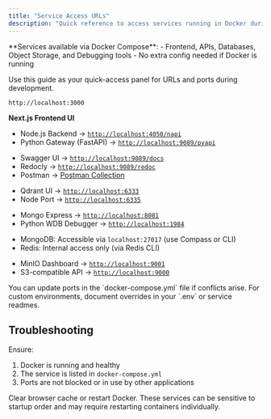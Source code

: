 ```yaml
---
title: "Service Access URLs"
description: "Quick reference to access services running in Docker during development"
---
```


<Info>
  **Services available via Docker Compose**:
  - Frontend, APIs, Databases, Object Storage, and Debugging tools
  - No extra config needed if Docker is running
</Info>

Use this guide as your quick-access panel for URLs and ports during development.

<Steps>

<Step title="Frontend Interface">

```url
http://localhost:3000
```
**Next.js Frontend UI**

</Step>

<Step title="API Services">

- Node.js Backend → [`http://localhost:4050/napi`](http://localhost:4050/napi)  
- Python Gateway (FastAPI) → [`http://localhost:9089/pyapi`](http://localhost:9089/pyapi)

</Step>

<Step title="API Documentation">

- Swagger UI → [`http://localhost:9089/docs`](http://localhost:9089/docs)  
- Redocly → [`http://localhost:9089/redoc`](http://localhost:9089/redoc)  
- Postman → [Postman Collection](https://documenter.getpostman.com/view/36531136/2sB34Zr4fg)

</Step>

<Step title="Vector Database (Qdrant)">

- Qdrant UI → [`http://localhost:6333`](http://localhost:6333)  
- Node Port → [`http://localhost:6335`](http://localhost:6335)

</Step>

<Step title="Developer Tools">

- Mongo Express → [`http://localhost:8081`](http://localhost:8081)  
- Python WDB Debugger → [`http://localhost:1984`](http://localhost:1984)

</Step>

<Step title="Databases">

- MongoDB: Accessible via `localhost:27017` (use Compass or CLI)  
- Redis: Internal access only (via Redis CLI)

</Step>

<Step title="Object Storage (MinIO)">

- MinIO Dashboard → [`http://localhost:9001`](http://localhost:9001)  
- S3-compatible API → [`http://localhost:9000`](http://localhost:9000)

</Step>

</Steps>

<Note>
  You can update ports in the `docker-compose.yml` file if conflicts arise. For custom environments, document overrides in your `.env` or service readmes.
</Note>

## Troubleshooting

<AccordionGroup>

<Accordion title="Service not accessible at localhost">

Ensure:
1. Docker is running and healthy
2. The service is listed in `docker-compose.yml`
3. Ports are not blocked or in use by other applications

</Accordion>

<Accordion title="MinIO or Mongo Express show blank or fail to load">

Clear browser cache or restart Docker. These services can be sensitive to startup order and may require restarting containers individually.

</Accordion>

</AccordionGroup>
